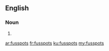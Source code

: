 ==English==

===Noun===
{{head|en|plural}}

# {{plural of|fusspot|lang=en|nocat=1}}

[[ar:fusspots]]
[[fr:fusspots]]
[[ku:fusspots]]
[[my:fusspots]]